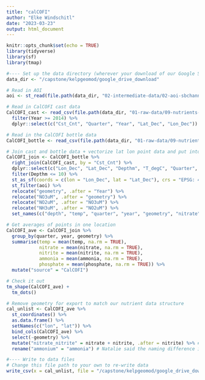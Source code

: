 ```yaml
---
title: "calCOFI"
author: "Elke Windschitl"
date: "2023-03-23"
output: html_document
---
```


```r
knitr::opts_chunk$set(echo = TRUE)
library(tidyverse)
library(sf)
library(tmap)
```

```r
#---- Set up the data directory (wherever your download of our Google Shared Drive lives)
data_dir <- "/capstone/kelpgeomod/google_drive_download"
```

```r
# Read in AOI
aoi <- st_read(file.path(data_dir, "02-intermediate-data/02-aoi-sbchannel-shapes-intermediate/aoi-sbchannel.shp"))

# Read in CalCOFI cast data
CalCOFI_cast <- read_csv(file.path(data_dir, "01-raw-data/09-nutrients-various-raw/02-nutrients-calcofi-raw/194903-202001_Cast.csv")) %>% 
  filter(Year >= 2014) %>% 
  dplyr::select(c("Cst_Cnt", "Quarter", "Year", "Lat_Dec", "Lon_Dec"))

# Read in the CalCOFI bottle data
CalCOFI_bottle <- read_csv(file.path(data_dir, "01-raw-data/09-nutrients-various-raw/02-nutrients-calcofi-raw/194903-202001_Bottle.csv"), locale = locale(encoding = "latin1"))

# Join cast and bottle data + vectorize lat lon point data and put into our nutrient data format
CalCOFI_join <- CalCOFI_bottle %>% 
  right_join(CalCOFI_cast, by = "Cst_Cnt") %>% 
  dplyr::select(c("Lon_Dec", "Lat_Dec", "Depthm", "T_degC", "Quarter", "Year","PO4uM", "NO2uM", "NO3uM", "NH3uM")) %>% 
  filter(Depthm <= 10) %>% 
  st_as_sf(coords = c(lon = "Lon_Dec", lat = "Lat_Dec"), crs = "EPSG: 4326") %>% 
  st_filter(aoi) %>% 
  relocate("geometry", .after = "Year") %>% 
  relocate("NO3uM", .after = "geometry") %>% 
  relocate("NO2uM", .after = "NO3uM") %>% 
  relocate("NH3uM", .after = "NO2uM") %>% 
  set_names(c("depth", "temp", "quarter", "year", "geometry", "nitrate", "nitrite", "ammonia", "phosphate"))
```

```r
# Get averages of points in one location
CalCOFI_ave <- CalCOFI_join %>% 
  group_by(quarter, year, geometry) %>% 
  summarise(temp = mean(temp, na.rm = TRUE),
            nitrate = mean(nitrate, na.rm = TRUE),
            nitrite = mean(nitrite, na.rm = TRUE),
            ammonia = mean(ammonia, na.rm = TRUE),
            phosphate = mean(phosphate, na.rm = TRUE)) %>% 
  mutate("source" = "CalCOFI") 

# Check it out
tm_shape(CalCOFI_ave) +
  tm_dots()

# Remove geometry for export to match our nutrient data structure
cal_unlist <- CalCOFI_ave %>%
  st_coordinates() %>%
  as.data.frame() %>%
  setNames(c("lon", "lat")) %>%
  bind_cols(CalCOFI_ave) %>% 
  select(-geometry) %>%
  mutate("nitrate_nitrite" = nitrate + nitrite, .after = nitrite) %>% # create nitrate_nitrite combined column
  rename("ammonium" = "ammonia") # Natalie said the naming difference is likely do to how each data source quantified the measurement but it was okay to combine them. 
```

```r
#---- Write to data files
# Change this file path to your own to re-write data
write_csv(x = cal_unlist, file = "/capstone/kelpgeomod/google_drive_download/02-intermediate-data/09-nutrients-intermediate/unjoined/calcofi.csv")
```

